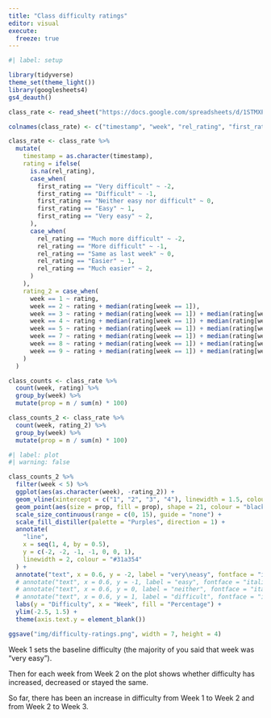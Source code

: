 ```yaml
---
title: "Class difficulty ratings"
editor: visual
execute: 
  freeze: true
---
```


```r
#| label: setup

library(tidyverse)
theme_set(theme_light())
library(googlesheets4)
gs4_deauth()

class_rate <- read_sheet("https://docs.google.com/spreadsheets/d/1STMXP32cz06pceqA77Zuy2w-OSiQnL0eZtJhsCCK4Nk/edit?usp=sharing")

colnames(class_rate) <- c("timestamp", "week", "rel_rating", "first_rating")

class_rate <- class_rate %>%
  mutate(
    timestamp = as.character(timestamp),
    rating = ifelse(
      is.na(rel_rating),
      case_when(
        first_rating == "Very difficult" ~ -2,
        first_rating == "Difficult" ~ -1,
        first_rating == "Neither easy nor difficult" ~ 0,
        first_rating == "Easy" ~ 1,
        first_rating == "Very easy" ~ 2,
      ),
      case_when(
        rel_rating == "Much more difficult" ~ -2,
        rel_rating == "More difficult" ~ -1,
        rel_rating == "Same as last week" ~ 0,
        rel_rating == "Easier" ~ 1,
        rel_rating == "Much easier" ~ 2,
      )
    ),
    rating_2 = case_when(
      week == 1 ~ rating,
      week == 2 ~ rating + median(rating[week == 1]),
      week == 3 ~ rating + median(rating[week == 1]) + median(rating[week == 2]),
      week == 4 ~ rating + median(rating[week == 1]) + median(rating[week == 2]) + median(rating[week == 3]),
      week == 5 ~ rating + median(rating[week == 1]) + median(rating[week == 2]) + median(rating[week == 3]) + median(rating[week == 4]),
      week == 7 ~ rating + median(rating[week == 1]) + median(rating[week == 2]) + median(rating[week == 3]) + median(rating[week == 4]) + median(rating[week == 5]),
      week == 8 ~ rating + median(rating[week == 1]) + median(rating[week == 2]) + median(rating[week == 3]) + median(rating[week == 4]) + median(rating[week == 5]) + median(rating[week == 7]),
      week == 9 ~ rating + median(rating[week == 1]) + median(rating[week == 2]) + median(rating[week == 3]) + median(rating[week == 4]) + median(rating[week == 5]) + median(rating[week == 7]) + median(rating[week == 8])
    )
  )

class_counts <- class_rate %>%
  count(week, rating) %>%
  group_by(week) %>%
  mutate(prop = n / sum(n) * 100)

class_counts_2 <- class_rate %>%
  count(week, rating_2) %>%
  group_by(week) %>%
  mutate(prop = n / sum(n) * 100)
```

```r
#| label: plot
#| warning: false

class_counts_2 %>%
  filter(week < 5) %>%
  ggplot(aes(as.character(week), -rating_2)) +
  geom_vline(xintercept = c("1", "2", "3", "4"), linewidth = 1.5, colour = "gray") +
  geom_point(aes(size = prop, fill = prop), shape = 21, colour = "black") +
  scale_size_continuous(range = c(0, 15), guide = "none") +
  scale_fill_distiller(palette = "Purples", direction = 1) +
  annotate(
    "line",
    x = seq(1, 4, by = 0.5),
    y = c(-2, -2, -1, -1, 0, 0, 1),
    linewidth = 2, colour = "#31a354"
  ) +
  annotate("text", x = 0.6, y = -2, label = "very\neasy", fontface = "italic") +
  # annotate("text", x = 0.6, y = -1, label = "easy", fontface = "italic") +
  # annotate("text", x = 0.6, y = 0, label = "neither", fontface = "italic") +
  # annotate("text", x = 0.6, y = 1, label = "difficult", fontface = "italic") +
  labs(y = "Difficulty", x = "Week", fill = "Percentage") +
  ylim(-2.5, 1.5) +
  theme(axis.text.y = element_blank())

ggsave("img/difficulty-ratings.png", width = 7, height = 4)
```

Week 1 sets the baseline difficulty (the majority of you said that week was "very easy").

Then for each week from Week 2 on the plot shows whether difficulty has increased, decreased or stayed the same.

So far, there has been an increase in difficulty from Week 1 to Week 2 and from Week 2 to Week 3.

